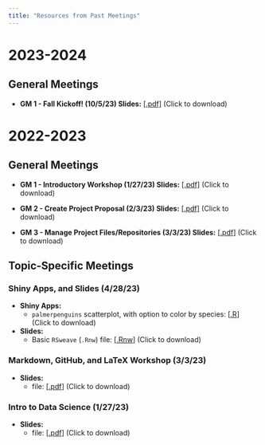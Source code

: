```yaml
---
title: "Resources from Past Meetings"
---
```


# 2023-2024

## General Meetings

 - **GM 1 - Fall Kickoff! (10/5/23) Slides:** <a href="../Files/GM_23_24/GM1.pdf" target="_blank">[.pdf]</a> (Click to download)


# 2022-2023

## General Meetings

- **GM 1 - Introductory Workshop (1/27/23) Slides:** <a href="../Files/GM_22_23/1_27.pdf" target="_blank">[.pdf]</a> (Click to download)

- **GM 2 - Create Project Proposal (2/3/23) Slides:** <a href="../Files/GM_22_23/2_3.pdf" target="_blank">[.pdf]</a> (Click to download)

- **GM 3 - Manage Project Files/Repositories (3/3/23) Slides:** <a href="../Files/GM_22_23/3_3.pdf" target="_blank">[.pdf]</a> (Click to download)


## Topic-Specific Meetings

### Shiny Apps, and Slides (4/28/23)

- **Shiny Apps:**
    - `palmerpenguins` scatterplot, with option to color by species: [<a href="../Files/Shiny_and_Slides/p_penguins.R" download="p_penguins.R">.R</a>] (Click to download)
    
- **Slides:**
    - Basic `RSweave` (`.Rnw`) file: [<a href="../Files/Shiny_and_Slides/slides.Rnw" download="slides.Rnw">.Rnw</a>] (Click to download)
    
### Markdown, GitHub, and LaTeX Workshop (3/3/23)

- **Slides:** 
    - file: [<a href="../Files/GM_22_23/3_3.pdf" download="3_3.pdf">.pdf</a>] (Click to download)

### Intro to Data Science (1/27/23)

- **Slides:** 
    - file: [<a href="../Files/GM_22_23/1_27.pdf" download="1_27.pdf">.pdf</a>] (Click to download)